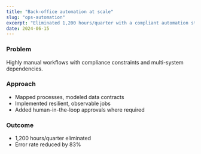 ```yaml
---
title: "Back-office automation at scale"
slug: "ops-automation"
excerpt: "Eliminated 1,200 hours/quarter with a compliant automation stack."
date: 2024-06-15
---
```


### Problem

Highly manual workflows with compliance constraints and multi-system dependencies.

### Approach

- Mapped processes, modeled data contracts
- Implemented resilient, observable jobs
- Added human-in-the-loop approvals where required

### Outcome

- 1,200 hours/quarter eliminated
- Error rate reduced by 83%

